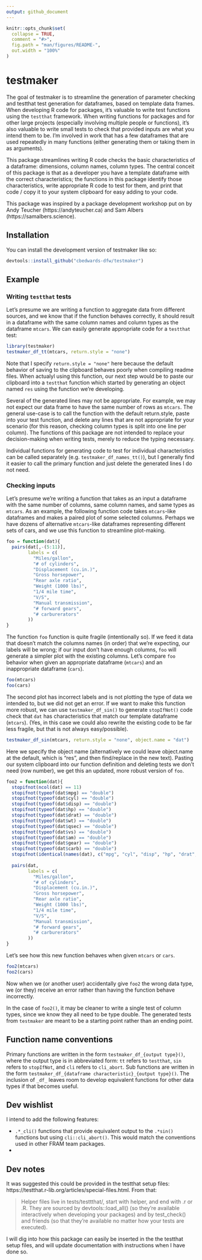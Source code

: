 ```yaml
---
output: github_document
---
```


<!-- README.md is generated from README.Rmd. Please edit that file -->

```r
knitr::opts_chunk$set(
  collapse = TRUE,
  comment = "#>",
  fig.path = "man/figures/README-",
  out.width = "100%"
)
```

# testmaker

<!-- badges: start -->
<!-- badges: end -->

The goal of testmaker is to streamline the generation of parameter checking and testthat test generation for dataframes, based on template data frames. When developing R code for packages, it's valuable to write test functions using the `testthat` framework. When writing functions for packages and for other large projects (especially involving multiple people or functions), it's also valuable to write small tests to check that provided inputs are what you intend them to be. I'm involved in work that has a few dataframes that are used repeatedly in many functions (either generating them or taking them in as arguments). 

This package streamlines writing R code checks the basic characteristics of a dataframe: dimensions, column names, column types. The central conceit of this package is that as a developer you have a template dataframe with the correct characteristics; the functions in this package identify those characteristics, write appropriate R code to test for them, and print that code / copy it to your system clipboard for easy adding to your code.

This package was inspired by a package development workshop put on by Andy Teucher (https://andyteucher.ca) and Sam Albers (https://samalbers.science).

## Installation

You can install the development version of testmaker like so:

``` r
devtools::install_github("cbedwards-dfw/testmaker")
```

## Example

### Writing `testthat` tests

Let's presume we are writing a function to aggregate data from different sources, and we know that 
if the function behaves correctly, it should result in a dataframe with the same column names and column types as
the dataframe `mtcars`. We can easily generate appropriate code for a `testthat` test:

```r
library(testmaker)
testmaker_df_tt(mtcars, return.style = "none")
```

Note that I specify `return.style = "none"` here because the default behavior of saving to the clipboard
behaves poorly when compiling readme files. When actualyl using this function, our next step would be to paste our clipboard into a `testthat` function which started by generating an object named `res` using the function we're developing. 

Several of the generated lines may not be appropriate. For example, we may not expect our data frame
to have the same number of rows as `mtcars`. The general use-case is to call the function with the default
return.style, paste into your test function, and delete any lines that are not appropriate for your scenario (for this reason, checking column types is split into one line per column). The functions of this package are not intended to replace your decision-making when writing tests, merely to reduce the typing necessary.

Individual functions for generating code to test for individual characteristics can be called separately (e.g. `testmaker_df_names_tt()`), but I generally find it easier to call the primary function and just delete the generated
lines I do not need.

### Checking inputs

Let's presume we're writing a function that takes as an input a dataframe with the same number of columns, same
column names, and same types as `mtcars`. As an example, the following function code takes `mtcars`-like dataframes and makes a paired plot of some selected columns. Perhaps we have dozens of alternative `mtcars`-like dataframes representing different sets of cars, and we use this function to streamline plot-making. 

```r
foo = function(dat){
  pairs(dat[,-(5:11)],
        labels = c(
          "Miles/gallon",
          "# of cylinders",
          "Displacement (cu.in.)",
          "Gross horsepower",
          "Rear axle ratio",
          "Weight (1000 lbs)",
          "1/4 mile time",
          "V/S",
          "Manual transmission",
          "# forward gears",
          "# carburerators"
        ))
}
```

The function `foo` function is quite fragile (intentionally so). If we feed it data that doesn't match the columns names (in order) that we're expecting, our labels will be wrong; if our input don't have enough columns, `foo` will generate a simpler plot with the existing columns. Let's compare `foo` behavior when given an appropriate dataframe (`mtcars`) and an inappropriate dataframe (`cars`).  

```r
foo(mtcars)
foo(cars)
```

The second plot has incorrect labels and is not plotting the type of data we intended to, but we did not get an error. If we want to make this function more robust, we can use `testmaker_df_sin()` to generate `stopIfNot()` code check that `dat` has characteristics that match our template dataframe (`mtcars`). (Yes, in this case we could also rewrite the existing code to be far less fragile, but that is not always easy/possible).

```r
testmaker_df_sin(mtcars, return.style = "none", object.name = "dat")
```

Here we specify the object name (alternatively we could leave object.name at the default, which is "res", and then find/replace in the new text). Pasting our system clipboard into our function definition and deleting tests we don't need (row number), we get this an updated, more robust version of `foo`. 

```r
foo2 = function(dat){
  stopifnot(ncol(dat) == 11)
  stopifnot(typeof(dat$mpg) == "double")
  stopifnot(typeof(dat$cyl) == "double")
  stopifnot(typeof(dat$disp) == "double")
  stopifnot(typeof(dat$hp) == "double")
  stopifnot(typeof(dat$drat) == "double")
  stopifnot(typeof(dat$wt) == "double")
  stopifnot(typeof(dat$qsec) == "double")
  stopifnot(typeof(dat$vs) == "double")
  stopifnot(typeof(dat$am) == "double")
  stopifnot(typeof(dat$gear) == "double")
  stopifnot(typeof(dat$carb) == "double")
  stopifnot(identical(names(dat), c("mpg", "cyl", "disp", "hp", "drat", "wt", "qsec", "vs", "am", "gear", "carb")))
  
  pairs(dat,
        labels = c(
          "Miles/gallon",
          "# of cylinders",
          "Displacement (cu.in.)",
          "Gross horsepower",
          "Rear axle ratio",
          "Weight (1000 lbs)",
          "1/4 mile time",
          "V/S",
          "Manual transmission",
          "# forward gears",
          "# carburerators"
        ))
}
```

Let's see how this new function behaves when given `mtcars` or `cars`.

```r
foo2(mtcars)
foo2(cars)
```

Now when we (or another user) accidentally give `foo2` the wrong data type, we (or they) receive an error rather than having the function behave incorrectly. 

In the case of `foo2()`, it may be cleaner to write a single test of column types, since we know they all need to be type double. The generated tests from `testmaker` are meant to be a starting point rather than an ending point.


## Function name conventions

Primary functions are written in the form `testmaker_df_{output type}()`, where the output type is in abbreviated form: `tt` refers to `testthat`, `sin` refers to `stopIfNot`, and `cli` refers to `cli_abort`. Sub functions are written in the form
`testmaker_df_{dataframe characteristic}_{output type}()`. The inclusion of `_df_` leaves room to develop equivalent functions for other data types if that becomes useful.

## Dev wishlist

I intend to add the following features:

- `.*_cli()` functions that provide equivalent output to the `.*sin()` functions but using `cli::cli_abort()`. This would match the conventions used in other FRAM team packages.
- 

## Dev notes

It was suggested this could be provided in the testthat setup files: https://testthat.r-lib.org/articles/special-files.html. From that:

> Helper files live in tests/testtthat/, start with helper, and end with .r or .R. 
They are sourced by devtools::load_all() (so they’re available interactively when developing your packages) 
and by test_check() and friends (so that they’re available no matter how your tests are executed).

I will dig into how this package can easily be inserted in the the testthat setup files, and will update documentation with instructions when I have done so.
